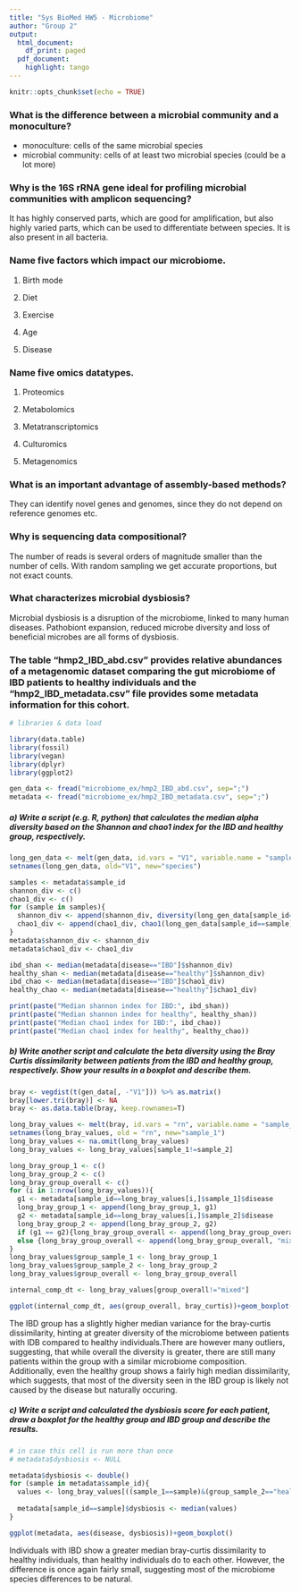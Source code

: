 ```yaml
---
title: "Sys BioMed HW5 - Microbiome"
author: "Group 2"
output:
  html_document:
    df_print: paged
  pdf_document:
    highlight: tango
---
```


```r
knitr::opts_chunk$set(echo = TRUE)
```

### What is the difference between a microbial community and a monoculture?

-   monoculture: cells of the same microbial species
-   microbial community: cells of at least two microbial species (could be a lot more)

### Why is the 16S rRNA gene ideal for profiling microbial communities with amplicon sequencing?

It has highly conserved parts, which are good for amplification, but also highly varied parts, which can be used to differentiate between species. It is also present in all bacteria.

### Name five factors which impact our microbiome.

1.  Birth mode

2.  Diet

3.  Exercise

4.  Age

5.  Disease

### Name five omics datatypes.

1.  Proteomics

2.  Metabolomics

3.  Metatranscriptomics

4.  Culturomics

5.  Metagenomics

### What is an important advantage of assembly-based methods?

They can identify novel genes and genomes, since they do not depend on reference genomes etc.

### Why is sequencing data compositional?

The number of reads is several orders of magnitude smaller than the number of cells. With random sampling we get accurate proportions, but not exact counts.

### What characterizes microbial dysbiosis?

Microbial dysbiosis is a disruption of the microbiome, linked to many human diseases. Pathobiont expansion, reduced microbe diversity and loss of beneficial microbes are all forms of dysbiosis.

### The table "hmp2_IBD_abd.csv" provides relative abundances of a metagenomic dataset comparing the gut microbiome of IBD patients to healthy individuals and the "hmp2_IBD_metadata.csv" file provides some metadata information for this cohort.

```r
# libraries & data load

library(data.table)
library(fossil)
library(vegan)
library(dplyr)
library(ggplot2)

gen_data <- fread("microbiome_ex/hmp2_IBD_abd.csv", sep=";")
metadata <- fread("microbiome_ex/hmp2_IBD_metadata.csv", sep=";")

```

##### a) Write a script (e.g. R, python) that calculates the median alpha diversity based on the Shannon and chao1 index for the IBD and healthy group, respectively.

```r
long_gen_data <- melt(gen_data, id.vars = "V1", variable.name = "sample_id", value.name = "abundance")
setnames(long_gen_data, old="V1", new="species")

samples <- metadata$sample_id
shannon_div <- c()
chao1_div <- c()
for (sample in samples){
  shannon_div <- append(shannon_div, diversity(long_gen_data[sample_id==sample]$abundance))
  chao1_div <- append(chao1_div, chao1(long_gen_data[sample_id==sample]$abundance))
}
metadata$shannon_div <- shannon_div
metadata$chao1_div <- chao1_div

ibd_shan <- median(metadata[disease=="IBD"]$shannon_div)
healthy_shan <- median(metadata[disease=="healthy"]$shannon_div)
ibd_chao <- median(metadata[disease=="IBD"]$chao1_div)
healthy_chao <- median(metadata[disease=="healthy"]$chao1_div)

print(paste("Median shannon index for IBD:", ibd_shan))
print(paste("Median shannon index for healthy", healthy_shan))
print(paste("Median chao1 index for IBD:", ibd_chao))
print(paste("Median chao1 index for healthy", healthy_chao))

```

##### b) Write another script and calculate the beta diversity using the Bray Curtis dissimilarity between patients from the IBD and healthy group, respectively. Show your results in a boxplot and describe them.

```r

bray <- vegdist(t(gen_data[, -"V1"])) %>% as.matrix()
bray[lower.tri(bray)] <- NA
bray <- as.data.table(bray, keep.rownames=T)

long_bray_values <- melt(bray, id.vars = "rn", variable.name = "sample_2", value.name = "bray_curtis") 
setnames(long_bray_values, old = "rn", new="sample_1")
long_bray_values <- na.omit(long_bray_values)
long_bray_values <- long_bray_values[sample_1!=sample_2]

long_bray_group_1 <- c()
long_bray_group_2 <- c()
long_bray_group_overall <- c()
for (i in 1:nrow(long_bray_values)){
  g1 <- metadata[sample_id==long_bray_values[i,]$sample_1]$disease
  long_bray_group_1 <- append(long_bray_group_1, g1)
  g2 <- metadata[sample_id==long_bray_values[i,]$sample_2]$disease
  long_bray_group_2 <- append(long_bray_group_2, g2)
  if (g1 == g2){long_bray_group_overall <- append(long_bray_group_overall, g1)}
  else {long_bray_group_overall <- append(long_bray_group_overall, "mixed")}
}
long_bray_values$group_sample_1 <- long_bray_group_1
long_bray_values$group_sample_2 <- long_bray_group_2
long_bray_values$group_overall <- long_bray_group_overall

internal_comp_dt <- long_bray_values[group_overall!="mixed"]

ggplot(internal_comp_dt, aes(group_overall, bray_curtis))+geom_boxplot()


```

The IBD group has a slightly higher median variance for the bray-curtis dissimilarity, hinting at greater diversity of the microbiome between patients with IDB compared to healthy individuals.There are however many outliers, suggesting, that while overall the diversity is greater, there are still many patients within the group with a similar microbiome composition. Additionally, even the healthy group shows a fairly high median dissimilarity, which suggests, that most of the diversity seen in the IBD group is likely not caused by the disease but naturally occuring.

##### c) Write a script and calculated the dysbiosis score for each patient, draw a boxplot for the healthy group and IBD group and describe the results.

```r
# in case this cell is run more than once
# metadata$dysbiosis <- NULL

metadata$dysbiosis <- double()
for (sample in metadata$sample_id){
  values <- long_bray_values[((sample_1==sample)&(group_sample_2=="healthy")) | ((sample_2==sample)&(group_sample_1=="healthy"))]$bray_curtis
  
  metadata[sample_id==sample]$dysbiosis <- median(values)
}

ggplot(metadata, aes(disease, dysbiosis))+geom_boxplot()

```

Individuals with IBD show a greater median bray-curtis dissimilarity to healthy individuals, than healthy individuals do to each other. However, the difference is once again fairly small, suggesting most of the microbiome species differences to be natural.
